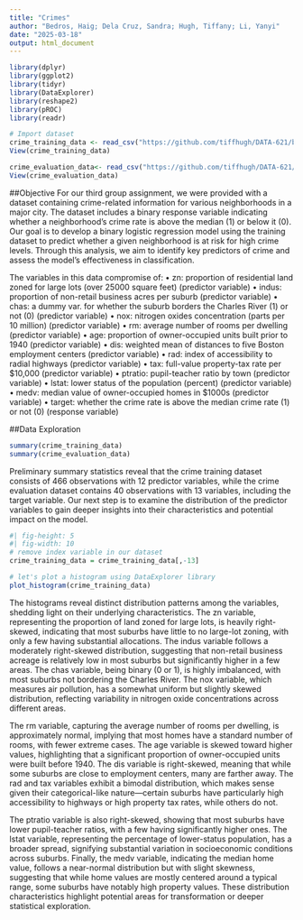 ---
title: "Crimes"
author: "Bedros, Haig; Dela Cruz, Sandra; Hugh, Tiffany; Li, Yanyi"
date: "2025-03-18"
output: html_document
---

```{r, include=FALSE}
library(dplyr)
library(ggplot2)
library(tidyr)
library(DataExplorer)
library(reshape2)
library(pROC)
library(readr)
```

```{r, include=FALSE}
# Import dataset
crime_training_data <- read_csv("https://github.com/tiffhugh/DATA-621/blob/main/Assignment%20%233/crime-training-data_modified.csv")
View(crime_training_data)

crime_evaluation_data<- read_csv("https://github.com/tiffhugh/DATA-621/blob/main/Assignment%20%233/crime-evaluation-data_modified.csv")
View(crime_evaluation_data)
```

##Objective 
For our third group assignment, we were provided with a dataset containing crime-related information for various neighborhoods in a major city. The dataset includes a binary response variable indicating whether a neighborhood’s crime rate is above the median (1) or below it (0). Our goal is to develop a binary logistic regression model using the training dataset to predict whether a given neighborhood is at risk for high crime levels. Through this analysis, we aim to identify key predictors of crime and assess the model's effectiveness in classification.

The variables in this data compromise of: 
• zn: proportion of residential land zoned for large lots (over 25000 square feet) (predictor variable)
• indus: proportion of non-retail business acres per suburb (predictor variable)
• chas: a dummy var. for whether the suburb borders the Charles River (1) or not (0) (predictor variable)
• nox: nitrogen oxides concentration (parts per 10 million) (predictor variable)
• rm: average number of rooms per dwelling (predictor variable)
• age: proportion of owner-occupied units built prior to 1940 (predictor variable)
• dis: weighted mean of distances to five Boston employment centers (predictor variable)
• rad: index of accessibility to radial highways (predictor variable)
• tax: full-value property-tax rate per $10,000 (predictor variable)
• ptratio: pupil-teacher ratio by town (predictor variable)
• lstat: lower status of the population (percent) (predictor variable)
• medv: median value of owner-occupied homes in $1000s (predictor variable)
• target: whether the crime rate is above the median crime rate (1) or not (0) (response variable) 


##Data Exploration 

```{r, include=True}
summary(crime_training_data)
summary(crime_evaluation_data)
```
Preliminary summary statistics reveal that the crime training dataset consists of 466 observations with 12 predictor variables, while the crime evaluation dataset contains 40 observations with 13 variables, including the target variable. Our next step is to examine the distribution of the predictor variables to gain deeper insights into their characteristics and potential impact on the model.
```{r echo=FALSE}
#| fig-height: 5
#| fig-width: 10
# remove index variable in our dataset
crime_training_data = crime_training_data[,-13]

# let's plot a histogram using DataExplorer library
plot_histogram(crime_training_data)
```
The histograms reveal distinct distribution patterns among the variables, shedding light on their underlying characteristics. The zn variable, representing the proportion of land zoned for large lots, is heavily right-skewed, indicating that most suburbs have little to no large-lot zoning, with only a few having substantial allocations. The indus variable follows a moderately right-skewed distribution, suggesting that non-retail business acreage is relatively low in most suburbs but significantly higher in a few areas. The chas variable, being binary (0 or 1), is highly imbalanced, with most suburbs not bordering the Charles River. The nox variable, which measures air pollution, has a somewhat uniform but slightly skewed distribution, reflecting variability in nitrogen oxide concentrations across different areas.

The rm variable, capturing the average number of rooms per dwelling, is approximately normal, implying that most homes have a standard number of rooms, with fewer extreme cases. The age variable is skewed toward higher values, highlighting that a significant proportion of owner-occupied units were built before 1940. The dis variable is right-skewed, meaning that while some suburbs are close to employment centers, many are farther away. The rad and tax variables exhibit a bimodal distribution, which makes sense given their categorical-like nature—certain suburbs have particularly high accessibility to highways or high property tax rates, while others do not.

The ptratio variable is also right-skewed, showing that most suburbs have lower pupil-teacher ratios, with a few having significantly higher ones. The lstat variable, representing the percentage of lower-status population, has a broader spread, signifying substantial variation in socioeconomic conditions across suburbs. Finally, the medv variable, indicating the median home value, follows a near-normal distribution but with slight skewness, suggesting that while home values are mostly centered around a typical range, some suburbs have notably high property values. These distribution characteristics highlight potential areas for transformation or deeper statistical exploration.




